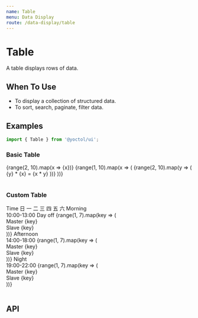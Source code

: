 ```yaml
---
name: Table
menu: Data Display
route: /data-display/table
---
```



# Table

A table displays rows of data.

## When To Use
- To display a collection of structured data.
- To sort, search, paginate, filter data.

## Examples

```js
import { Table } from '@yoctol/ui';
```

### Basic Table

<Playground>
  <Table>
    <Table.Head>
      {range(2, 10).map(x => <Table.HeadColumn>{x}</Table.HeadColumn>)}
    </Table.Head>
    <Table.Body>
      {range(1, 10).map(x => (
        <Table.Row key={x}>
          {range(2, 10).map(y => (
            <Table.Column>
              {y} * {x} = {x * y}
            </Table.Column>
          ))}
        </Table.Row>
      ))}
    </Table.Body>
  </Table>
</Playground>

### Custom Table

<Playground>
  <Table textAlign="center">
    <Table.Head>
      <Table.HeadColumn colSpan="8">Time</Table.HeadColumn>
    </Table.Head>
    <Table.Body>
      <Table.Row>
        <Table.Column />
        <Table.Column>日</Table.Column>
        <Table.Column>一</Table.Column>
        <Table.Column>二</Table.Column>
        <Table.Column>三</Table.Column>
        <Table.Column>四</Table.Column>
        <Table.Column>五</Table.Column>
        <Table.Column>六</Table.Column>
      </Table.Row>
      <Table.Row>
        <Table.Column>
          Morning<br />10:00-13:00
        </Table.Column>
        <Table.Column
          rowSpan="3"
          borderLeft="1px solid"
          borderRight="1px solid"
        >
          Day off
        </Table.Column>
        {range(1, 7).map(key => (
          <Table.Column key={key}>
            <div>Master {key}</div>
            <div>Slave {key}</div>
          </Table.Column>
        ))}
      </Table.Row>
      <Table.Row>
        <Table.Column>
          Afternoon<br />14:00-18:00
        </Table.Column>
        {range(1, 7).map(key => (
          <Table.Column key={key}>
            <div>Master {key}</div>
            <div>Slave {key}</div>
          </Table.Column>
        ))}
      </Table.Row>
      <Table.Row>
        <Table.Column>
          Night<br />19:00-22:00
        </Table.Column>
        {range(1, 7).map(key => (
          <Table.Column key={key}>
            <div>Master {key}</div>
            <div>Slave {key}</div>
          </Table.Column>
        ))}
      </Table.Row>
    </Table.Body>
  </Table>
</Playground>

## API

<PropsTable of={Table} />
